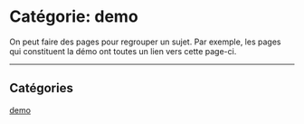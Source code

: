 # Catégorie: demo

On peut faire des pages pour regrouper un sujet. Par exemple, les pages qui constituent la démo ont toutes un lien vers cette page-ci.

<Backlinks />

<hr />

## Catégories

[demo](/custom/demo)
